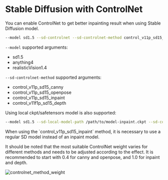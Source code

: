
# Stable Diffusion with ControlNet

You can enable ControlNet to get better inpainting result when using Stable Diffusion model.

```bash
--model sd1.5 --sd-controlnet --sd-controlnet-method control_v11p_sd15_inpaint
```

`--model` supported arguments:

- sd1.5
- anything4
- realisticVision1.4

`--sd-controlnet-method` supported arguments:

- control_v11p_sd15_canny
- control_v11p_sd15_openpose
- control_v11p_sd15_inpaint
- control_v11f1p_sd15_depth

Using local ckpt/safetensors model is also supported:

```bash
--model sd1.5 --sd-local-model-path /path/to/model-inpaint.ckpt --sd-controlnet --sd-controlnet-method control_v11p_sd15_canny
```

<Callout type="info" emoji="ℹ️">
  When using the `control_v11p_sd15_inpaint` method, it is necessary to use a
  regular SD model instead of an inpaint model.
</Callout>

It should be noted that the most suitable ControlNet weight varies for different methods and needs to be adjusted according to the effect. It is recommended to start with 0.4 for canny and openpose, and 1.0 for inpaint and depth.

![controlnet_method_weight](../../public/controlnet_method_weight.png)
